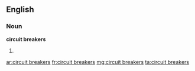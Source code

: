 ==English==

===Noun===
'''circuit breakers'''

# {{plural of|circuit breaker}}

[[ar:circuit breakers]]
[[fr:circuit breakers]]
[[mg:circuit breakers]]
[[ta:circuit breakers]]